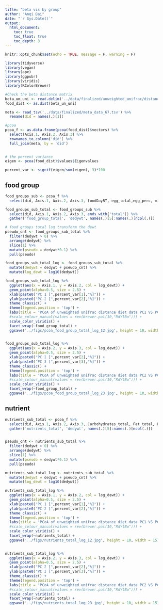 ```yaml
---
title: "beta vis by group"
author: "Anqi Dai"
date: "`r Sys.Date()`"
output:
  html_document:
    toc: true
    toc_float: true
    toc_depth: 3
---
```


```r
knitr::opts_chunk$set(echo = TRUE, message = F, warning = F)
```

```r
library(tidyverse)
library(vegan)
library(ape)
library(ggpubr)
library(viridis)
library(RColorBrewer)
```

```r
#Check the beta distance matrix
beta_un_uni <- read.delim('../data/finalized/unweighted_unifrac/distance-matrix.tsv', sep = '\t', row.names = 1)
food_dist <- as.dist(beta_un_uni)

meta <- read_tsv('../data/finalized/meta_data_67.tsv') %>% 
  rename(did = names(.)[1])

#pcoa
pcoa_f <- as.data.frame(pcoa(food_dist)$vectors) %>% 
  select(Axis.1, Axis.2, Axis.3) %>% 
  rownames_to_column('did') %>% 
  full_join(meta, by = 'did')
 

# the percent variance
eigen <- pcoa(food_dist)$values$Eigenvalues

percent_var <- signif(eigen/sum(eigen), 3)*100
```

## food group

```r
food_groups_sub <- pcoa_f %>% 
  select(did, Axis.1, Axis.2, Axis.3, foodDayRT, egg_total,egg_perc, milk_total, milk_perc, fruit_total, fruit_perc,sugar_total, sugar_perc, grain_perc, grain_total, meat_total, meat_perc, veggie_total, veggie_perc,legume_total, legume_perc, fats_perc, fats_total)

food_groups_sub_total <- food_groups_sub %>% 
  select(did, Axis.1, Axis.2, Axis.3, ends_with('total')) %>% 
  gather('food_group_total', 'dedywt', names(.)[5]:names(.)[ncol(.)]) 

# food groups total log transform the dewt
pseudo_cnt <- food_groups_sub_total %>% 
  filter(dedywt > 0) %>% 
  arrange(dedywt) %>% 
  slice(1) %>% 
  mutate(pseudo = dedywt*0.1) %>% 
  pull(pseudo)

food_groups_sub_total_log <- food_groups_sub_total %>% 
  mutate(dedywt = dedywt + pseudo_cnt) %>% 
  mutate(log_dewt = log10(dedywt))

```


```r
food_groups_sub_total_log %>% 
  ggplot(aes(x = Axis.1, y = Axis.2, col = log_dewt)) +
  geom_point(alpha=0.5, size = 2.5) +
  xlab(paste0("PC 1 [",percent_var[1],"%]")) +
  ylab(paste0("PC 2 [",percent_var[2],"%]")) +
  theme_classic() +
  theme(legend.position = 'top') +
  labs(title = 'PCoA of unweighted unifrac distance diet data PC1 VS PC2') + 
  #scale_colour_manual(values = rev(brewer.pal(10,"RdYlBu"))) +
  scale_color_viridis() +
  facet_wrap(~food_group_total) +
  ggsave('../figs/pcoa_food_group_total_log_12.jpg', height = 10, width = 15)

 
food_groups_sub_total_log %>% 
  ggplot(aes(x = Axis.2, y = Axis.3, col = log_dewt)) +
  geom_point(alpha=0.5, size = 2.5) +
  xlab(paste0("PC 2 [",percent_var[2],"%]")) +
  ylab(paste0("PC 3 [",percent_var[3],"%]")) +
  theme_classic() +
  theme(legend.position = 'top') +
  labs(title = 'PCoA of unweighted unifrac distance diet data PC2 VS PC3') + 
  #scale_colour_manual(values = rev(brewer.pal(10,"RdYlBu"))) +
  scale_color_viridis() +
  facet_wrap(~food_group_total) +
  ggsave('../figs/pcoa_food_group_total_log_23.jpg', height = 10, width = 15)
```

## nutrient

```r
nutrients_sub_total <- pcoa_f %>% 
  select(did, Axis.1, Axis.2, Axis.3, Carbohydrates_total, Fat_total, Fibers_total, Proteing_total, Sodium_total, Sugars_total) %>%   
  gather('nutrients_total', 'dedywt', names(.)[5]:names(.)[ncol(.)]) 


pseudo_cnt <- nutrients_sub_total %>% 
  filter(dedywt > 0) %>% 
  arrange(dedywt) %>% 
  slice(1) %>% 
  mutate(pseudo = dedywt*0.1) %>% 
  pull(pseudo)

nutrients_sub_total_log <- nutrients_sub_total %>% 
  mutate(dedywt = dedywt + pseudo_cnt) %>% 
  mutate(log_dewt = log10(dedywt))
```

```r
nutrients_sub_total_log %>% 
  ggplot(aes(x = Axis.1, y = Axis.2, col = log_dewt)) +
  geom_point(alpha=0.5, size = 2.5) +
  xlab(paste0("PC 1 [",percent_var[1],"%]")) +
  ylab(paste0("PC 2 [",percent_var[2],"%]")) +
  theme_classic() +
  theme(legend.position = 'top') +
  labs(title = 'PCoA of unweighted unifrac distance diet data PC1 VS PC2') + 
  #scale_colour_manual(values = rev(brewer.pal(10,"RdYlBu"))) +
  scale_color_viridis() +
  facet_wrap(~nutrients_total) +
  ggsave('../figs/nutrients_total_log_12.jpg', height = 10, width = 15)

 
nutrients_sub_total_log %>% 
  ggplot(aes(x = Axis.2, y = Axis.3, col = log_dewt)) +
  geom_point(alpha=0.5, size = 2.5) +
  xlab(paste0("PC 2 [",percent_var[2],"%]")) +
  ylab(paste0("PC 3 [",percent_var[3],"%]")) +
  theme_classic() +
  theme(legend.position = 'top') +
  labs(title = 'PCoA of unweighted unifrac distance diet data PC2 VS PC3') + 
  #scale_colour_manual(values = rev(brewer.pal(10,"RdYlBu"))) +
  scale_color_viridis() +
  facet_wrap(~nutrients_total) +
  ggsave('../figs/nutrients_total_log_23.jpg', height = 10, width = 15)
```


